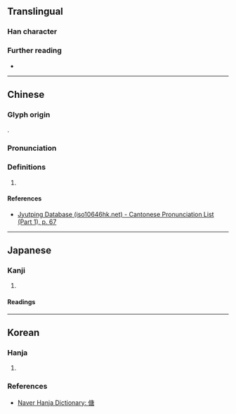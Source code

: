 {{character info}}
==Translingual==

===Han character===
{{Han char|rn=9|rad=人|as=10|sn=12|four=|canj=OILR|ids=⿰亻唐}}

===Further reading===
* {{Han ref|kx=0113.070|dkj=00953|dj=0240.140|hdz=10205.040|uh=508F|ud=20623}}

----

==Chinese==
{{zh-forms}}

===Glyph origin===
{{Han etym}}
{{Han compound|亻|唐|c1=s|c2=p|ls=psc|t1=person}}.

===Pronunciation===
{{zh-pron
|m=táng
|c=tong4
|mc=y
|oc=y
|ma=
|cat=
}}

===Definitions===
{{head|zh|Han character}}

# {{zh-only|傏𠊲}}

====References====
* [http://www.iso10646hk.net/jp/document/download.jsp Jyutping Database (iso10646hk.net) - Cantonese Pronunciation List (Part 1), p. 67]

----

==Japanese==

===Kanji===
{{ja-kanji|grade=|rs=人10}}

# {{rfdef|ja|sort=人10}}

====Readings====
{{ja-readings
|on=とう,どう
|kun=おごる
}}

----

==Korean==

===Hanja===
{{ko-hanja|당돌할|당}}

# {{rfdef|ko|sort=人10}}

===References===
* [https://hanja.dict.naver.com/hanja?q=傏 Naver Hanja Dictionary: 傏]